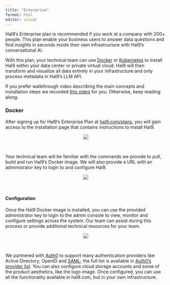 ```yaml
---
title: "Enterprise"
format: html
editor: visual
---
```


Hal9's Enterprise plan is recommended if you work at a company with 200+ people. This plan enable your business users to answer data questions and find insights in seconds inside their own infrastructure with Hal9's conversational AI.

With this plan, your technical team can use [Docker](https://www.docker.com/) or [Kubernetes](https://kubernetes.io/) to install Hal9 within your data center or private virtual cloud. Hal9 will then transform and visualize all data entirely in your infrastructure and only process metadata in Hal9's LLM API.

If you prefer walkthrough video describing the main concepts and installation steps we recorded [this video](https://www.youtube.com/watch?v=38gh3ubUOrI) for you. Otherwise, keep reading along.

### Docker

After signing up for Hal9's Enterprise Plan at [hal9.com/plans](https://hal9.com/plans), you will gain access to the installation page that contains instructions to install Hal9.

<center><img src="Images/docker.png" style="max-width: 70%"/></center>
<br>

Your technical team will be familiar with the commands we provide to pull, build and run Hal9's Docker image. We will also provide a URL with an administrator key to login to and configure Hal9.

<center><img src="Images/console.png" style="max-width: 70%"/></center>
<br>

#### Configuration

Once the Hal9 Docker image is installed, you can use the provided administrator key to login to the admin console to view, monitor and configure settings across the system. Our team can assist during this process or provide additional technical resources for your team.

<center><img src="Images/install.png" style="max-width: 70%"/></center>
<br>

We partnered with [Auth0](https://auth0.com/) to support many authentication providers like Active Directory, OpenID and [SAML](https://auth0.com/docs/authenticate/identity-providers/enterprise-identity-providers/saml); the full list is available in [Auth0's provider list](https://auth0.com/docs/authenticate/identity-providers). You can also configure cloud storage accounts and some of the product aesthetics, like the logo image. Once configured, you can use all the functionality available in hal9.com, but in your own infrastructure.
